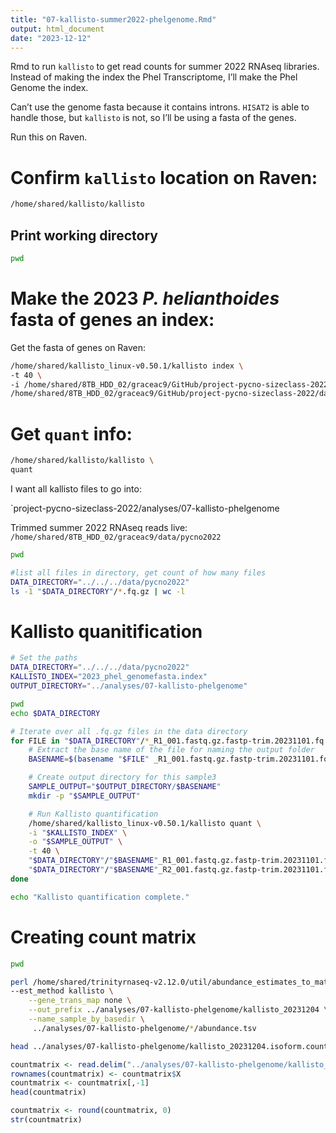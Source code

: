 ```yaml
---
title: "07-kallisto-summer2022-phelgenome.Rmd"
output: html_document
date: "2023-12-12"
---
```

Rmd to run `kallisto` to get read counts for summer 2022 RNAseq libraries. Instead of making the index the Phel Transcriptome, I'll make the Phel Genome the index. 

Can't use the genome fasta because it contains introns. `HISAT2` is able to handle those, but `kallisto` is not, so I'll be using a fasta of the genes. 

Run this on Raven. 

# Confirm `kallisto` location on Raven:
```bash
/home/shared/kallisto/kallisto
```

## Print working directory
```bash
pwd
```

# Make the 2023 *P. helianthoides* fasta of genes an index:
Get the fasta of genes on Raven: 


```bash
/home/shared/kallisto_linux-v0.50.1/kallisto index \
-t 40 \
-i /home/shared/8TB_HDD_02/graceac9/GitHub/project-pycno-sizeclass-2022/code/2023_phel_genomefasta.index \
/home/shared/8TB_HDD_02/graceac9/GitHub/project-pycno-sizeclass-2022/data/augustus.hints.codingseq
```

# Get `quant` info:

```bash
/home/shared/kallisto/kallisto \
quant
```


I want all kallisto files to go into: 

`project-pycno-sizeclass-2022/analyses/07-kallisto-phelgenome

Trimmed summer 2022 RNAseq reads live: `/home/shared/8TB_HDD_02/graceac9/data/pycno2022`

```bash
pwd
```

```bash
#list all files in directory, get count of how many files
DATA_DIRECTORY="../../../data/pycno2022"
ls -1 "$DATA_DIRECTORY"/*.fq.gz | wc -l
```

# Kallisto quanitification 

```bash
# Set the paths
DATA_DIRECTORY="../../../data/pycno2022"
KALLISTO_INDEX="2023_phel_genomefasta.index"
OUTPUT_DIRECTORY="../analyses/07-kallisto-phelgenome"

pwd
echo $DATA_DIRECTORY

# Iterate over all .fq.gz files in the data directory
for FILE in "$DATA_DIRECTORY"/*_R1_001.fastq.gz.fastp-trim.20231101.fq.gz; do
    # Extract the base name of the file for naming the output folder
    BASENAME=$(basename "$FILE" _R1_001.fastq.gz.fastp-trim.20231101.fq.gz)

    # Create output directory for this sample3
    SAMPLE_OUTPUT="$OUTPUT_DIRECTORY/$BASENAME"
    mkdir -p "$SAMPLE_OUTPUT"

    # Run Kallisto quantification
    /home/shared/kallisto_linux-v0.50.1/kallisto quant \
    -i "$KALLISTO_INDEX" \
    -o "$SAMPLE_OUTPUT" \
    -t 40 \
    "$DATA_DIRECTORY"/"$BASENAME"_R1_001.fastq.gz.fastp-trim.20231101.fq.gz \
    "$DATA_DIRECTORY"/"$BASENAME"_R2_001.fastq.gz.fastp-trim.20231101.fq.gz
done

echo "Kallisto quantification complete."
```




# Creating count matrix 

```bash
pwd
```

```bash
perl /home/shared/trinityrnaseq-v2.12.0/util/abundance_estimates_to_matrix.pl \
--est_method kallisto \
    --gene_trans_map none \
    --out_prefix ../analyses/07-kallisto-phelgenome/kallisto_20231204 \
    --name_sample_by_basedir \
     ../analyses/07-kallisto-phelgenome/*/abundance.tsv
```

     
```bash
head ../analyses/07-kallisto-phelgenome/kallisto_20231204.isoform.counts.matrix
```

```r
countmatrix <- read.delim("../analyses/07-kallisto-phelgenome/kallisto_20231204.isoform.counts.matrix", header = TRUE, sep = '\t')
rownames(countmatrix) <- countmatrix$X
countmatrix <- countmatrix[,-1]
head(countmatrix)
```

```r
countmatrix <- round(countmatrix, 0)
str(countmatrix)
```



